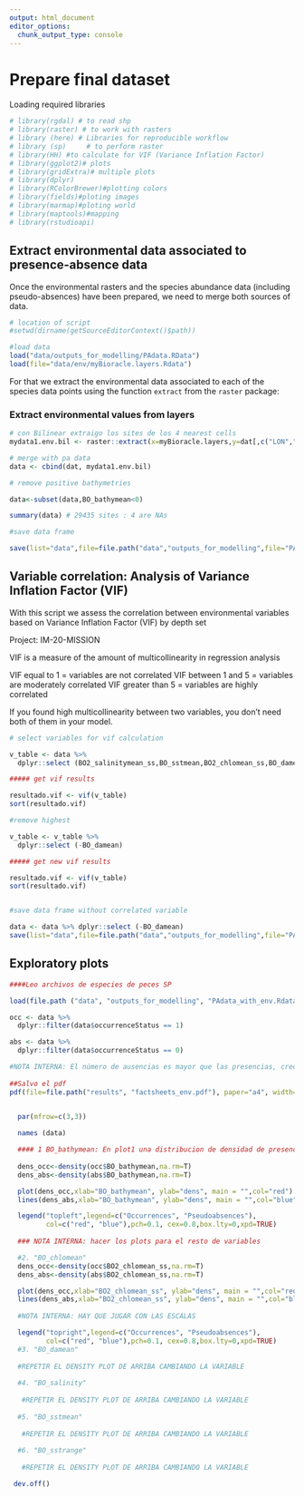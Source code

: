 ```yaml
---
output: html_document
editor_options: 
  chunk_output_type: console
---
```

# Prepare final dataset

Loading required libraries

```r
# library(rgdal) # to read shp
# library(raster) # to work with rasters
# library (here) # Libraries for reproducible workflow
# library (sp)     # to perform raster
# library(HH) #to calculate for VIF (Variance Inflation Factor)
# library(ggplot2)# plots
# library(gridExtra)# multiple plots
# library(dplyr)
# library(RColorBrewer)#plotting colors
# library(fields)#ploting images
# library(marmap)#ploting world
# library(maptools)#mapping
# library(rstudioapi)
```

## Extract environmental data associated to presence-absence data

Once the environmental rasters and the species abundance data (including pseudo-absences) have been prepared, we need to merge both sources of data. 



```r

# location of script
#setwd(dirname(getSourceEditorContext()$path))

#load data
load("data/outputs_for_modelling/PAdata.RData")
load(file="data/env/myBioracle.layers.Rdata") 
```

For that we extract the environmental data associated to each of the species data points using the function `extract` from the `raster` package:

### Extract environmental values from layers 

```r
# con Bilinear extraigo los sites de los 4 nearest cells 
mydata1.env.bil <- raster::extract(x=myBioracle.layers,y=dat[,c("LON","LAT")], method="bilinear", na.rm=TRUE, df=T) # 4 nearest cells, se consigue valor 29 sites más (se siguen perdiendo 64, de los cuales algunos son errores, es decir, no costeros)

# merge with pa data
data <- cbind(dat, mydata1.env.bil)

# remove positive bathymetries

data<-subset(data,BO_bathymean<0)

summary(data) # 29435 sites : 4 are NAs

#save data frame

save(list="data",file=file.path("data","outputs_for_modelling",file="PAdata_with_env.RData"))

```

## Variable correlation: Analysis of Variance Inflation Factor (VIF) 

<!-- #Nota interna: copio el script de analísis VIF para las variables superficiales del proyecto MISSION -->

<!-- ### Script information -->

With this script we assess the correlation between environmental variables based on Variance Inflation Factor (VIF) by depth set 

Project: IM-20-MISSION

VIF is a measure of the amount of multicollinearity in regression analysis

VIF equal to 1 = variables are not correlated
VIF between 1 and 5 = variables are moderately correlated 
VIF greater than 5 = variables are highly correlated

If you found high multicollinearity between two variables, you don’t need both of them in your model.

```r

# select variables for vif calculation

v_table <- data %>% 
  dplyr::select (BO2_salinitymean_ss,BO_sstmean,BO2_chlomean_ss,BO_damean)

##### get vif results

resultado.vif <- vif(v_table)
sort(resultado.vif)

#remove highest

v_table <- v_table %>% 
  dplyr::select (-BO_damean)

##### get new vif results

resultado.vif <- vif(v_table)
sort(resultado.vif)


#save data frame without correlated variable

data <- data %>% dplyr::select (-BO_damean)
save(list="data",file=file.path("data","outputs_for_modelling",file="PAdata_with_env.RData"))

```

## Exploratory plots

```r
####Leo archivos de especies de peces SP

load(file.path ("data", "outputs_for_modelling", "PAdata_with_env.Rdata"))

occ <- data %>% 
  dplyr::filter(data$occurrenceStatus == 1)

abs <- data %>% 
  dplyr::filter(data$occurrenceStatus == 0)

#NOTA INTERNA: El número de ausencias es mayor que las presencias, creo que tiene que ver con haber elimanado los datos de batimetrías menores que 0
  
##Salvo el pdf
pdf(file=file.path("results", "factsheets_env.pdf"), paper="a4", width=, height=12,compress=T)


  par(mfrow=c(3,3)) 
  
  names (data)

  #### 1 BO_bathymean: En plot1 una distribucion de densidad de presencias y ausencias vs bathymetry
  
  dens_occ<-density(occ$BO_bathymean,na.rm=T)
  dens_abs<-density(abs$BO_bathymean,na.rm=T)

  plot(dens_occ,xlab="BO_bathymean", ylab="dens", main = "",col="red")
  lines(dens_abs,xlab="BO_bathymean", ylab="dens", main = "",col="blue")

  legend("topleft",legend=c("Occurrences", "Pseudoabsences"),
         col=c("red", "blue"),pch=0.1, cex=0.8,box.lty=0,xpd=TRUE)
  
  ### NOTA INTERNA: hacer los plots para el resto de variables

  #2. "BO_chlomean"  
  dens_occ<-density(occ$BO2_chlomean_ss,na.rm=T)
  dens_abs<-density(abs$BO2_chlomean_ss,na.rm=T)

  plot(dens_occ,xlab="BO2_chlomean_ss", ylab="dens", main = "",col="red")
  lines(dens_abs,xlab="BO2_chlomean_ss", ylab="dens", main = "",col="blue")
  
  #NOTA INTERNA: HAY QUE JUGAR CON LAS ESCALAS

  legend("topright",legend=c("Occurrences", "Pseudoabsences"),
         col=c("red", "blue"),pch=0.1, cex=0.8,box.lty=0,xpd=TRUE)  
  #3. "BO_damean"      
  
  #REPETIR EL DENSITY PLOT DE ARRIBA CAMBIANDO LA VARIABLE
  
  #4. "BO_salinity" 
  
   #REPETIR EL DENSITY PLOT DE ARRIBA CAMBIANDO LA VARIABLE
  
  #5. "BO_sstmean" 
  
   #REPETIR EL DENSITY PLOT DE ARRIBA CAMBIANDO LA VARIABLE
  
  #6. "BO_sstrange" 
  
   #REPETIR EL DENSITY PLOT DE ARRIBA CAMBIANDO LA VARIABLE

 dev.off()
```

